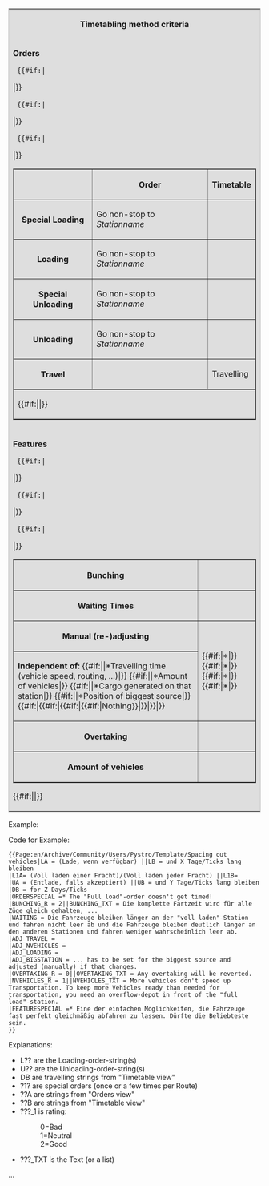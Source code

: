 <noinclude>

</noinclude><includeonly>
<table style='border: 1px solid #c0c0c0; background-color: #DEDEDE;'>
<tr><th colspan='3'>Timetabling method criteria</th></tr>
<tr><td>'''Orders'''
  <table border='none' width='100%'>
  <tr bgcolor='#DEDEDE'> <th></th> <th>Order</th> <th>Timetable</th> </tr>
  {{#if:{{{L1A|}}}{{{L1B|}}}|<tr bgcolor='#DEDEDE'>
    <th>Special Loading</th>
    <td>Go non-stop to ''Stationname'' <!--De Fahre ohne Halt zu ''Stationsname'' De--> {{{L1A|undefined}}}</td>
    <td>{{{L1B|undefined}}}</td>
  </tr>|}}
  <tr bgcolor='#DEDEDE'>
    <th>Loading</th>
    <td>Go non-stop to ''Stationname'' {{{LA|undefined}}}</td>
    <td>{{{LB|undefined}}}</td>
  </tr>
  {{#if:{{{U1A|}}}{{{U1B|}}}|<tr bgcolor='#DEDEDE'>
    <th>Special Unloading</th>
    <td>Go non-stop to ''Stationname'' {{{U1A|undefined)}}}</td>
    <td>{{{U1B|undefined}}}</td>
  </tr>|}}
  <tr bgcolor='#DEDEDE'>
    <th>Unloading</th>
    <td>Go non-stop to ''Stationname'' {{{UA|undefined}}}</td>
    <td>{{{UB|undefined}}}</td>
  </tr>
  <tr bgcolor='#DEDEDE'>
    <th>Travel<!--De Fahrt De--></th>
    <td></td>
    <td><!--De Unterwegs De-->Travelling {{{DB|(Not timetabled)}}}</td>
  </tr>
  {{#if:{{{ORDERSPECIAL|}}}|<tr bgcolor='#DEDEDE'>
    <td colspan='3'>{{#if:{{{ORDERSPECIAL|}}}|{{{ORDERSPECIAL|}}}|}}<BR/></td>
  </tr>|}}
  </table>
</td></tr>
<tr><td>'''Features''' <!--De '''Eigenschaften/Bewertung/Fazit:''' De-->
  <table border='none' width='100%'>
  {{#if:{{{BUNCHING_TXT|}}}|<tr style='background-color:#{{#switch:{{{BUNCHING_R}}}|0=FFCCCC |1=FFFFCC |2=CCFFCC |FFFFFF}};'>
    <th>Bunching</th>
    <td>{{{BUNCHING_TXT}}}</td>
  </tr>|}}
  <tr bgcolor='#DEDEDE'>
    <th>Waiting Times</th>
    <td>{{{WAITING|undefined}}}</td>
  </tr>
  <tr bgcolor='#DEDEDE'>
    <th>Manual (re-)adjusting</th>
    <td rowspan='2'>{{#if:{{{ADJ_TRAVEL|}}}|*{{{ADJ_TRAVEL|}}}|}} {{#if:{{{ADJ_NVEHICLES|}}}|*{{{ADJ_NVEHICLES|}}}|}} {{#if:{{{ADJ_LOADING|}}}|*{{{ADJ_LOADING|}}}|}} {{#if:{{{ADJ_BIGSTATION|}}}|*{{{ADJ_BIGSTATION|}}}|}} </td>
  </tr>
  <tr bgcolor='#DEDEDE'>
    <td>'''Independent of:''' {{#if:{{{ADJ_TRAVEL|}}}||*Travelling time (vehicle speed, routing, ...)|}} {{#if:{{{ADJ_NVEHICLES|}}}||*Amount of vehicles|}} {{#if:{{{ADJ_LOADING|}}}||*Cargo generated on that station|}} {{#if:{{{ADJ_BIGSTATION|}}}||*Position of biggest source|}} {{#if:{{{ADJ_TRAVEL|}}}|{{#if:{{{ADJ_NVEHICLES|}}}|{{#if:{{{ADJ_LOADING|}}}|{{#if:{{{ADJ_BIGSTATION|}}}|Nothing}}|}}|}}|}}</td>
  </tr>
  {{#if:{{{OVERTAKING_TXT|}}}|<tr style='background-color:#{{#switch:{{{OVERTAKING_R}}}|0=FFCCCC |1=FFFFCC |2=CCFFCC |FFFFFF}};'>
    <th>Overtaking</th>
    <td>{{{OVERTAKING_TXT}}}</td>
  </tr>|}}
  {{#if:{{{NVEHICLES_TXT|}}}|<tr style='background-color:#{{#switch:{{{NVEHICLES_R}}}|0=FFCCCC |1=FFFFCC |2=CCFFCC |FFFFFF}};'>
    <th>Amount of vehicles</th>
    <td>{{{NVEHICLES_TXT}}}</td>
  </tr>|}}
  </table>
{{#if:{{{FEATURESPECIAL|}}}|{{{FEATURESPECIAL|}}}|}}
</td></tr>
</table>
</includeonly><noinclude>

Example:
{{Page:en/Archive/Community/Users/Pystro/Template/Spacing out vehicles|LA = (Lade, wenn verfügbar) ||LB = und X Tage/Ticks lang bleiben
|L1A= (Voll laden einer Fracht)/(Voll laden jeder Fracht) ||L1B= 
|UA = (Entlade, falls akzeptiert) ||UB = und Y Tage/Ticks lang bleiben
|DB = for Z Days/Ticks
|ORDERSPECIAL =* The "Full load"-order doesn't get timed!
|BUNCHING_R = 2||BUNCHING_TXT = Die komplette Fartzeit wird für alle Züge gleich gehalten, ...
|WAITING = Die Fahrzeuge bleiben länger an der "voll laden"-Station und fahren nicht leer ab und die Fahrzeuge bleiben deutlich länger an den anderen Stationen und fahren weniger wahrscheinlich leer ab.
|ADJ_TRAVEL =
|ADJ_NVEHICLES =
|ADJ_LOADING = 
|ADJ_BIGSTATION = ... has to be set for the biggest source and adjusted (manually) if that changes.
|OVERTAKING_R = 0||OVERTAKING_TXT = Any overtaking will be reverted.
|NVEHICLES_R = 1||NVEHICLES_TXT = More vehicles don't speed up Transportation. To keep more Vehicles ready than needed for transportation, you need an overflow-depot in front of the "full load"-station.
|FEATURESPECIAL =* Eine der einfachen Möglichkeiten, die Fahrzeuge fast perfekt gleichmäßig abfahren zu lassen. Dürfte die Beliebteste sein.
}}

Code for Example:
<pre>{{Page:en/Archive/Community/Users/Pystro/Template/Spacing out vehicles|LA = (Lade, wenn verfügbar) ||LB = und X Tage/Ticks lang bleiben
|L1A= (Voll laden einer Fracht)/(Voll laden jeder Fracht) ||L1B= 
|UA = (Entlade, falls akzeptiert) ||UB = und Y Tage/Ticks lang bleiben
|DB = for Z Days/Ticks
|ORDERSPECIAL =* The "Full load"-order doesn't get timed!
|BUNCHING_R = 2||BUNCHING_TXT = Die komplette Fartzeit wird für alle Züge gleich gehalten, ...
|WAITING = Die Fahrzeuge bleiben länger an der "voll laden"-Station und fahren nicht leer ab und die Fahrzeuge bleiben deutlich länger an den anderen Stationen und fahren weniger wahrscheinlich leer ab.
|ADJ_TRAVEL = 
|ADJ_NVEHICLES = 
|ADJ_LOADING = 
|ADJ_BIGSTATION = ... has to be set for the biggest source and adjusted (manually) if that changes.
|OVERTAKING_R = 0||OVERTAKING_TXT = Any overtaking will be reverted.
|NVEHICLES_R = 1||NVEHICLES_TXT = More vehicles don't speed up Transportation. To keep more Vehicles ready than needed for transportation, you need an overflow-depot in front of the "full load"-station.
|FEATURESPECIAL =* Eine der einfachen Möglichkeiten, die Fahrzeuge fast perfekt gleichmäßig abfahren zu lassen. Dürfte die Beliebteste sein.
}}</pre>

Explanations:

* L?? are the Loading-order-string(s)
* U?? are the Unloading-order-string(s)
* DB are travelling strings from "Timetable view"
* ?1? are special orders (once or a few times per Route)
* ??A are strings from "Orders view"
* ??B are strings from "Timetable view"
* ???_1 is rating:
*: 0=Bad
*: 1=Neutral
*: 2=Good
* ???_TXT is the Text (or a list)

...

</noinclude>